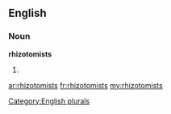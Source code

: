 ==English==

===Noun===
'''rhizotomists'''

# {{plural of|[[rhizotomist]]}}

[[Category:English plurals]]

[[ar:rhizotomists]]
[[fr:rhizotomists]]
[[my:rhizotomists]]